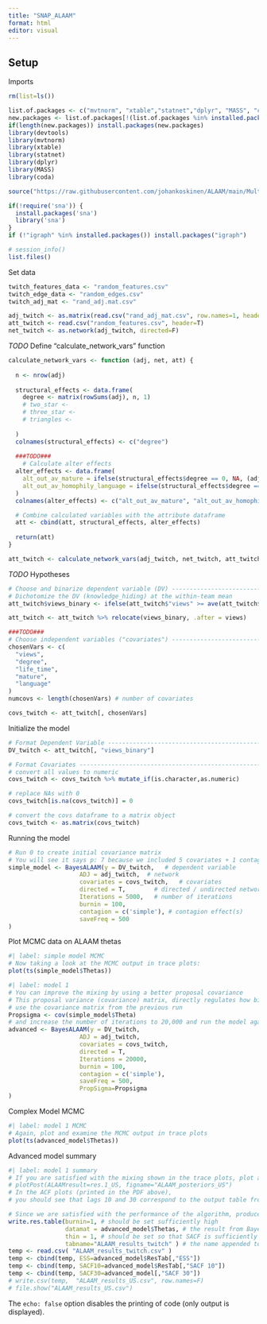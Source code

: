 ```yaml
---
title: "SNAP_ALAAM"
format: html
editor: visual
---
```


## Setup

Imports

```r
rm(list=ls())

list.of.packages <- c("mvtnorm", "xtable","statnet","dplyr", "MASS", "coda", "devtools")
new.packages <- list.of.packages[!(list.of.packages %in% installed.packages()[,"Package"])]
if(length(new.packages)) install.packages(new.packages)
library(devtools)
library(mvtnorm)
library(xtable)
library(statnet)
library(dplyr)
library(MASS)
library(coda)

source("https://raw.githubusercontent.com/johankoskinen/ALAAM/main/MultivarALAAMalt.R")

if(!require('sna')) {
  install.packages('sna')
  library('sna')
}
if (!"igraph" %in% installed.packages()) install.packages("igraph")

# session_info()
list.files()
```

Set data

```r
twitch_features_data <- "random_features.csv"
twitch_edge_data <- "random_edges.csv"
twitch_adj_mat <- "rand_adj.mat.csv"

adj_twitch <- as.matrix(read.csv("rand_adj_mat.csv", row.names=1, header=T))
att_twitch <- read.csv("random_features.csv", header=T)
net_twitch <- as.network(adj_twitch, directed=F)

```

*TODO*
Define "calculate_network_vars" function

```r
calculate_network_vars <- function (adj, net, att) {
  
  n <- nrow(adj)
  
  structural_effects <- data.frame(
    degree <- matrix(rowSums(adj), n, 1)
    # two_star <- 
    # three_star <-
    # triangles <-
    
  )
  colnames(structural_effects) <- c("degree")
  
  ###TODO###
    # Calculate alter effects
  alter_effects <- data.frame(
    alt_out_av_mature = ifelse(structural_effects$degree == 0, NA, (adj %*% (net %v% "mature")) / structural_effects$degree),
    alt_out_av_homophily_language = ifelse(structural_effects$degree == 0, NA, ((adj %*% (net %v% "language")) * (net %v% "language")) / structural_effects$degree)
  )
  colnames(alter_effects) <- c("alt_out_av_mature", "alt_out_av_homophily_language")

  # Combine calculated variables with the attribute dataframe
  att <- cbind(att, structural_effects, alter_effects)
  
  return(att)
}

att_twitch <- calculate_network_vars(adj_twitch, net_twitch, att_twitch)  
```

*TODO*
Hypotheses

```r
# Choose and binarize dependent variable (DV) ----------------------------------
# Dichotomize the DV (knowledge_hiding) at the within-team mean
att_twitch$views_binary <- ifelse(att_twitch$"views" >= ave(att_twitch$"views", att_twitch$numeric_id, FUN = function(x) mean(x)), 1, 0)

att_twitch <- att_twitch %>% relocate(views_binary, .after = views)

###TODO###
# Choose independent variables ("covariates") ----------------------------------
chosenVars <- c(
  "views",
  "degree",
  "life_time",
  "mature",
  "language"
)
numcovs <- length(chosenVars) # number of covariates

covs_twitch <- att_twitch[, chosenVars] 
```

Initialize the model

```r
# Format Dependent Variable ----------------------------------------------------
DV_twitch <- att_twitch[, "views_binary"]

# Format Covariates ------------------------------------------------------------
# convert all values to numeric
covs_twitch <- covs_twitch %>% mutate_if(is.character,as.numeric) 

# replace NAs with 0
covs_twitch[is.na(covs_twitch)] = 0  

# convert the covs dataframe to a matrix object
covs_twitch <- as.matrix(covs_twitch) 

```

Running the model

```r

# Run 0 to create initial covariance matrix
# You will see it says p: 7 because we included 5 covariates + 1 contagion + 1 intercept
simple_model <- BayesALAAM(y = DV_twitch,   # dependent variable
                    ADJ = adj_twitch,  # network
                    covariates = covs_twitch,   # covariates
                    directed = T,        # directed / undirected network
                    Iterations = 5000,   # number of iterations
                    burnin = 100,
                    contagion = c('simple'), # contagion effect(s)
                    saveFreq = 500
)

```

Plot MCMC data on ALAAM thetas

```r
#| label: simple model MCMC
# Now taking a look at the MCMC output in trace plots:
plot(ts(simple_model$Thetas))
```



```r
#| label: model 1
# You can improve the mixing by using a better proposal covariance
# This proposal variance (covariance) matrix, directly regulates how big jumps we are proposing 
# use the covariance matrix from the previous run 
Propsigma <- cov(simple_model$Theta)
# and increase the number of iterations to 20,000 and run the model again
advanced <- BayesALAAM(y = DV_twitch,
                    ADJ = adj_twitch,
                    covariates = covs_twitch,
                    directed = T,
                    Iterations = 20000,
                    burnin = 100,
                    contagion = c('simple'),
                    saveFreq = 500,
                    PropSigma=Propsigma
)
```

Complex Model MCMC 

```r
#| label: model 1 MCMC
# Again, plot and examine the MCMC output in trace plots 
plot(ts(advanced_model$Thetas))
```

Advanced model summary

```r
#| label: model 1 summary
# If you are satisfied with the mixing shown in the trace plots, plot and save the posteriors draws to a PDF:
# plotPost(ALAAMresult=res.1_US, figname="ALAAM_posteriors_US")
# In the ACF plots (printed in the PDF above), 
# you should see that lags 10 and 30 correspond to the output table from BayesALAAM

# Since we are satisfied with the performance of the algorithm, produce a results table
write.res.table(burnin=1, # should be set sufficiently high
                datamat = advanced_model$Thetas, # the result from BayesALAAM
                thin = 1, # should be set so that SACF is sufficiently low, important for CI
                tabname="ALAAM_results_twitch" ) # the name appended to the table that is saved
temp <- read.csv( "ALAAM_results_twitch.csv" )
temp <- cbind(temp, ESS=advanced_model$ResTab[,"ESS"])
temp <- cbind(temp, SACF10=advanced_model$ResTab[,"SACF 10"])
temp <- cbind(temp, SACF30=advanced_model[,"SACF 30"])
# write.csv(temp,  "ALAAM_results_US.csv", row.names=F)
# file.show("ALAAM_results_US.csv")
```
























The `echo: false` option disables the printing of code (only output is displayed).
